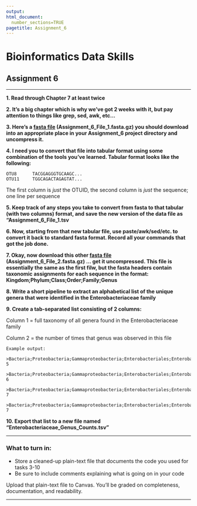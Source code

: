 ```yaml
---
output: 
html_document:
  number_sections=TRUE
pagetitle: Assignment_6
---
```

    
# **Bioinformatics Data Skills**
    
## Assignment 6

___

  **1. Read through Chapter 7 at least twice**
    
  **2. It's a big chapter which is why we've got 2 weeks with it, but pay attention to things like grep, sed, awk, etc... **
    
  **3. Here's a [fasta file](https://gzahn.github.io/binf-data-skills/Data/Assignment_6_File_1.fasta.gz) (Assignment_6_File_1.fasta.gz) you should download into an appropriate place in your Assignment_6 project directory and uncompress it.**
        
  **4.  I need you to convert that file into tabular format using some combination of the tools you've learned. Tabular format looks like the following:**
  
    OTU8      TACGGAGGGTGCAAGC...
    OTU11     TGGCAGACTAGAGTAT...
 
  The first column is *just* the OTUID, the second column is *just* the sequence; one line per sequence          
  
  **5.  Keep track of any steps you take to convert from fasta to that tabular (with two columns) format, and save the new version of the data file as "Assignment_6_File_1.tsv**
  
  **6.  Now, starting from that new tabular file, use paste/awk/sed/etc. to convert it back to standard fasta format. Record all your commands that got the job done.**
  
  **7.  Okay, now download this other [fasta file](https://gzahn.github.io/binf-data-skills/Data/Assignment_6_File_2.fasta.gz) (Assignment_6_File_2.fasta.gz) ... get it uncompressed. This file is essentially the same as the first filw, but the fasta headers contain taxonomic assignments for each sequence in the format: Kingdom;Phylum;Class;Order;Family;Genus**
    
  
  **8.  Write a short pipeline to extract an alphabetical list of the unique genera that were identified in the Enterobacteriaceae family**
  
  **9.  Create a tab-separated list consisting of 2 columns:**
      
  Column 1 = full taxonomy of all genera found in the Enterobacteriaceae family
      
  Column 2 = the number of times that genus was observed in this file
    
    Example output:  
        >Bacteria;Proteobacteria;Gammaproteobacteria;Enterobacteriales;Enterobacteriaceae;Proteus;	5
        >Bacteria;Proteobacteria;Gammaproteobacteria;Enterobacteriales;Enterobacteriaceae;Tatumella;	6
        >Bacteria;Proteobacteria;Gammaproteobacteria;Enterobacteriales;Enterobacteriaceae;Buttiauxella;	7
        >Bacteria;Proteobacteria;Gammaproteobacteria;Enterobacteriales;Enterobacteriaceae;Escherichia/Shigella;	7

  
  **10.  Export that list to a new file named "Enterobacteriaceae_Genus_Counts.tsv"**

___
  
### **What to turn in:**

  - Store a cleaned-up plain-text file that documents the code you used for tasks 3-10
  - Be sure to include comments explaining what is going on in your code
  
Upload that plain-text file to Canvas. You'll be graded on completeness, documentation, and readability.

___

<br/>